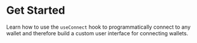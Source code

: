 # Get Started

Learn how to use the `useConnect` hook to programmatically connect to any wallet and therefore build a custom user interface for connecting wallets. 

